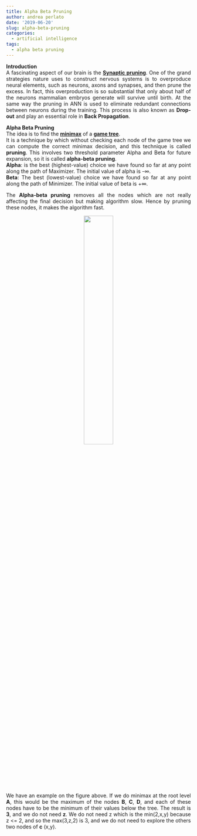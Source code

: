```yaml
---
title: Alpha Beta Pruning
author: andrea perlato
date: '2019-06-20'
slug: alpha-beta-pruning
categories:
  - artificial intelligence
tags:
  - alpha beta pruning
---
```


<style>
body {
text-align: justify}
</style>
 
**Introduction** </br> 
A fascinating aspect of our brain is the [**Synaptic pruning**](https://en.wikipedia.org/wiki/Synaptic_pruning). One of the grand strategies nature uses to construct nervous systems is to overproduce neural elements, such as neurons, axons and synapses, and then prune the excess. In fact, this overproduction is so substantial that only about half of the neurons mammalian embryos generate will survive until birth.
At the same way the pruning in ANN is used to eliminate redundant connections between neurons during the training. This process is also known as **Drop-out** and play an essential role in **Back Propagation**. </br>

**Alpha Beta Pruning** </br> 
The idea is to find the [**minimax**](https://en.wikipedia.org/wiki/Minimax) of a [**game tree**](https://en.wikipedia.org/wiki/Game_tree). </br>
It is a technique by which without checking each node of the game tree we can compute the correct minimax decision, and this technique is called **pruning**. This involves two threshold parameter Alpha and Beta for future expansion, so it is called **alpha-beta pruning**. </br>
**Alpha**: is the best (highest-value) choice we have found so far at any point along the path of Maximizer. The initial value of alpha is -∞. </br>
**Beta**: The best (lowest-value) choice we have found so far at any point along the path of Minimizer. The initial value of beta is +∞. </br>

The **Alpha-beta pruning** removes all the nodes which are not really affecting the final decision but making algorithm slow. Hence by pruning these nodes, it makes the algorithm fast.

<center>
![](/img/minimax.png){width=40%}
</center>

We have an example on the figure above. If we do minimax at the root level **A**, this would be the maximum of the nodes **B**, **C**, **D**, and each of these nodes have to be the minimum of their values below the tree. The result is **3**, and we do not need **z**. We do not need z which is the min(2,x,y) because z <= 2, and so the max(3,z,2) is 3, and we do not need to explore the others two nodes of **c** (x,y).



























